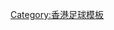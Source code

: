 {{Navbox
| basestyle = background:#DD0000;color:#ffffff;
| name = 香港足球
| bodyclass = hlist

| title = [[香港足球|<span style="color:#ffffff">香港足球</span>]]

| above = [[香港足球總會|<span style="color:#ffffff">香港足球總會</span>]] 

| group1 = [[香港足球聯賽系統|<span style="color:#ffffff">本地聯賽</span>]]
| list1 =
* [[香港超級聯賽|超級聯賽]]
* [[香港甲組聯賽|甲組聯賽]]
* [[香港乙組聯賽|乙組聯賽]]
* [[香港丙組聯賽|丙組聯賽]]
* [[香港女子足球聯賽|女子聯賽]]
* [[香港超級青年聯賽|青年聯賽]]

| group2 = 代表隊
| list2 =
* [[香港足球代表隊]]
* [[香港女子足球代表隊]]
* [[香港23歲以下足球代表隊|U-23]]
* [[香港20歲以下足球代表隊|U-20]]
* [[香港18歲以下足球代表隊|U-18]]
* [[香港17歲以下足球代表隊|U-17]]
* [[香港16歲以下足球代表隊|U-16]]
* [[香港15歲以下足球代表隊|U-15]]
* [[香港14歲以下足球代表隊|U-14]]
* [[香港13歲以下足球代表隊|U-13]]
* [[香港12歲以下足球代表隊|U-12]]
* [[香港聯賽選手隊]]
* [[香港五人足球代表隊]]

| group3 = 本地盃賽
| list3 =  <!--
 按盃賽決賽日期排列（如需更改排列方式，請在此列明排列方式）
-->
* [[香港菁英盃|菁英盃]]
* [[香港足總盃|足總盃]]
* [[香港足總盃初級組|足總盃初級組]]
* [[香港女子聯賽足總盃|女子聯賽足總盃]]

| group4 = 亞洲盃賽
| list4 = <!--
 按盃賽決賽日期排列（如需更改排列方式，請在此列明排列方式）
-->
* [[亞洲聯賽冠軍盃]]
* [[亞洲足協盃]]
* [[東亞足球錦標賽]]

| group5 = 停辦賽事
| list5 = 
  {{Navbox subgroup
 | basestyle = background:#DD0000;color:#ffffff;
  | group1 = 聯賽
  | list1  = 
* [[香港甲組足球聯賽|甲組聯賽 (舊制)]]
* [[香港乙組足球聯賽|乙組聯賽 (舊制)]]
* [[香港丙組足球聯賽|丙組聯賽 (舊制)]]
* [[香港丁組足球聯賽|丁組聯賽]]
* [[香港預備組聯賽|預備組]]
  | group2 = 盃賽
  | list2  = 
* [[香港回歸盃足球賽|回歸盃]]
* [[香港總督盃|總督盃]]
* [[胡好盃]]
* [[士丹利木盾]]
* [[會長盃七人賽]]
* [[督憲盃]]
* [[香港亞洲盃賽冠軍盃資格賽|亞洲盃賽冠軍盃資格賽]]
* [[香港亞洲冠軍聯賽資格賽|亞洲冠軍聯賽資格賽]]
* [[香港主席盃|主席盃]]
* [[香港初級組銀牌|初級組銀牌]]
* [[滬港球會盃]]
* [[香港聯賽盃|聯賽盃]]
* [[香港超級聯賽季後附加賽|季後附加賽]]
* [[香港社區盃|社區盃]]
* [[賀歲盃足球賽|賀歲盃]]
* [[港澳埠際足球賽|港澳埠際賽]]
* [[省港盃]]
* [[香港高級組銀牌|高級組銀牌]]
}}

| group6 = 選舉
| list6 = 
* [[香港足球明星選舉]]
** [[香港足球明星選舉香港足球先生|香港足球先生]]
** [[香港足球明星選舉最佳教練|最佳教練]]
** [[香港足球明星選舉最佳年青球員|最佳年青球員]]
** [[香港足球明星選舉明星十一人|明星十一人]]
** [[香港足球明星選舉#最受球迷歡迎球星|最受球迷歡迎球星]]
** [[香港足球明星選舉#球員之星|球員之星]]
** [[香港足球明星選舉#香港足球小姐|香港足球小姐]]
** [[香港足球明星選舉#最佳外援球員|最佳外援球員]]<small>（''已停頒''）</small>

| group7 = 歷史及紀錄
| list7 = 
* [[香港足球歷史|歷史]]
* [[香港足球代表隊在各項大型賽事及外圍賽紀錄|大賽紀錄]]
* [[香港足球代表隊比賽紀錄|比賽紀錄]]
* [[香港足球會於亞洲賽事征戰史|香港球會在亞洲賽事紀錄]]
* [[香港足球會於亞洲足協盃征戰史|香港球會在亞洲足協盃紀錄]]
* [[香港足球頂級聯賽冠軍列表|頂級聯賽冠軍列表]]
* [[香港足球頂級聯賽主客制|頂級聯賽主客制]]
* [[鳳凰計劃 (香港)|鳳凰計劃]]
* [[香港超級聯賽紀錄及統計]]
* [[港超聯Big4|香港足球Big4]]

| group8= 經典賽事
| list8 = 
* [[五一九事件]]
* [[2009年東亞運動會足球比賽決賽]]
* [[港中大戰]]

| group9 = 相關模板
| list9 = 
{{香港超級足球聯賽}}
{{香港頂級聯賽場地}}
{{香港社區盃}}
{{賀歲盃足球賽}}
{{香港高級組銀牌}}
{{香港菁英盃}}
{{香港足總盃}}
{{香港超級聯賽季後附加賽}}
{{香港甲組聯賽}}
{{香港乙組聯賽}}
{{香港丙組聯賽}}
{{香港頂級足球聯賽賽季}}
{{香港次級足球聯賽賽季}}
{{香港足球聯賽地區隊伍}}
{{香港足球培訓}}

| below = 
* [[香港足球俱樂部列表|<span style="color:#ffffff">足球會</span>]]
* [[:Category:香港足球運動員|<span style="color:#ffffff">足球員</span>]]
* [[:Category:香港外籍足球運動員|<span style="color:#ffffff">外籍足球員</span>]]
* [[:Category:香港足球教練|<span style="color:#ffffff">教练</span>]]
* [[:Category:香港足球裁判|<span style="color:#ffffff">球證</span>]]
* [[:Category:香港足球場|<span style="color:#ffffff">足球場</span>]]
}}<noinclude>
[[Category:香港足球模板]]
</noinclude>